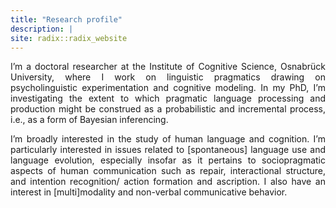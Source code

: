 ```yaml
---
title: "Research profile"
description: |
site: radix::radix_website
---
```


<style>
body {
  text-align: justify}

h1 {
  font-size: 20px;
  text-align: center
}
</style>

I'm a doctoral researcher at the Institute of Cognitive Science, Osnabrück University, where I work on linguistic pragmatics drawing on psycholinguistic experimentation and cognitive modeling. In my PhD, I'm investigating the extent to which pragmatic language processing and production might be construed as a probabilistic and incremental process, i.e., as a form of Bayesian inferencing.

I’m broadly interested in the study of human language and cognition. I'm particularly interested in issues related to [spontaneous] language use and language evolution, especially insofar as it pertains to sociopragmatic aspects of human communication such as repair, interactional structure, and intention recognition/ action formation and ascription. I also have an interest in [multi]modality and non-verbal communicative behavior.
